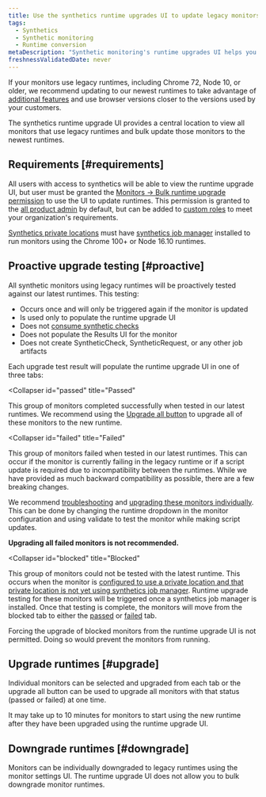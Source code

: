 ```yaml
---
title: Use the synthetics runtime upgrades UI to update legacy monitors to the latest runtime versions
tags:
  - Synthetics
  - Synthetic monitoring
  - Runtime conversion
metaDescription: "Synthetic monitoring's runtime upgrades UI helps you update legacy monitors to the latest runtimes."
freshnessValidatedDate: never
---
```


If your monitors use legacy runtimes, including Chrome 72, Node 10, or older, we recommend updating to our newest runtimes to take advantage of [additional features](/docs/synthetics/synthetic-monitoring/using-monitors/new-runtime/) and use browser versions closer to the versions used by your customers. 

The synthetics runtime upgrade UI provides a central location to view all monitors that use legacy runtimes and bulk update those monitors to the newest runtimes.

## Requirements [#requirements]

All users with access to synthetics will be able to view the runtime upgrade UI, but user must be granted the [Monitors -> Bulk runtime upgrade permission](/docs/accounts/accounts-billing/new-relic-one-user-management/user-permissions/#synthetics) to use the UI to update runtimes. This permission is granted to the [all product admin](/docs/accounts/accounts-billing/new-relic-one-user-management/user-management-concepts/#standard-roles) by default, but can be added to [custom roles](/docs/accounts/accounts-billing/new-relic-one-user-management/user-management-concepts/#roles) to meet your organization's requirements.

[Synthetics private locations](/docs/synthetics/synthetic-monitoring/private-locations/private-locations-overview-monitor-internal-sites-add-new-locations/) must have [synthetics job manager](/docs/synthetics/synthetic-monitoring/private-locations/job-manager-transition-guide/) installed to run monitors using the Chrome 100+ or Node 16.10 runtimes. 

## Proactive upgrade testing [#proactive]

All synthetic monitors using legacy runtimes will be proactively tested against our latest runtimes. This testing:

* Occurs once and will only be triggered again if the monitor is updated
* Is used only to populate the runtime upgrade UI
* Does not [consume synthetic checks](/docs/synthetics/synthetic-monitoring/getting-started/monitor-limits/#edition-limits)
* Does not populate the Results UI for the monitor
* Does not create SyntheticCheck, SyntheticRequest, or any other job artifacts

Each upgrade test result will populate the runtime upgrade UI in one of three tabs:

<Collapser
  id="passed"
  title="Passed"
>

This group of monitors completed successfully when tested in our latest runtimes. We recommend using the [Upgrade all button](#upgrade) to upgrade all of these monitors to the new runtime.

</Collapser>

<Collapser
  id="failed"
  title="Failed"
>

This group of monitors failed when tested in our latest runtimes. This can occur if the monitor is currently failing in the legacy runtime or if a script update is required due to incompatibility between the runtimes. While we have provided as much backward compatibility as possible, there are a few breaking changes. 

We recommend [troubleshooting](/docs/synthetics/synthetic-monitoring/troubleshooting/runtime-upgrade-troubleshooting/) and [upgrading these monitors individually](/docs/synthetics/synthetic-monitoring/using-monitors/new-runtime/#runtime-convert). This can be done by changing the runtime dropdown in the monitor configuration and using validate to test the monitor while making script updates.

**Upgrading all failed monitors is not recommended.**

</Collapser>


<Collapser
  id="blocked"
  title="Blocked"
>

This group of monitors could not be tested with the latest runtime. This occurs when the monitor is [configured to use a private location and that private location is not yet using synthetics job manager](#requirements). Runtime upgrade testing for these monitors will be triggered once a synthetics job manager is installed. Once that testing is complete, the monitors will move from the blocked tab to either the [passed](#passed) or [failed](#failed) tab.

Forcing the upgrade of blocked monitors from the runtime upgrade UI is not permitted. Doing so would prevent the monitors from running.

</Collapser>

## Upgrade runtimes [#upgrade]

Individual monitors can be selected and upgraded from each tab or the upgrade all button can be used to upgrade all monitors with that status (passed or failed) at one time.

It may take up to 10 minutes for monitors to start using the new runtime after they have been upgraded using the runtime upgrade UI. 

## Downgrade runtimes [#downgrade]

Monitors can be individually downgraded to legacy runtimes using the monitor settings UI. The runtime upgrade UI does not allow you to bulk downgrade monitor runtimes.
